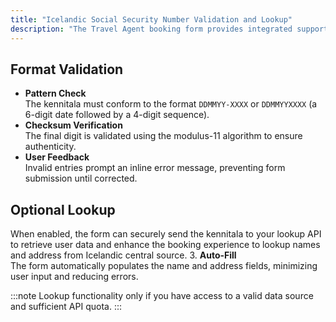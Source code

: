 ```yaml
---
title: "Icelandic Social Security Number Validation and Lookup"
description: "The Travel Agent booking form provides integrated support for Icelandic social security numbers (kennitala), including real-time format and checksum validation. When enabled, the form can also perform secure lookups to auto-populate user name and address, streamlining the booking process."
---
```




## Format Validation

- **Pattern Check**  
  The kennitala must conform to the format `DDMMYY-XXXX` or `DDMMYYXXXX` (a 6-digit date followed by a 4-digit sequence).
- **Checksum Verification**  
  The final digit is validated using the modulus-11 algorithm to ensure authenticity.
- **User Feedback**  
  Invalid entries prompt an inline error message, preventing form submission until corrected.


## Optional Lookup

When enabled, the form can securely send the kennitala to your lookup API to retrieve user data and enhance the booking experience 
to lookup names and address from Icelandic central source. 
3. **Auto-Fill**  
   The form automatically populates the name and address fields, minimizing user input and reducing errors.

:::note
Lookup functionality only if you have access to a valid data source and sufficient API quota.
:::


